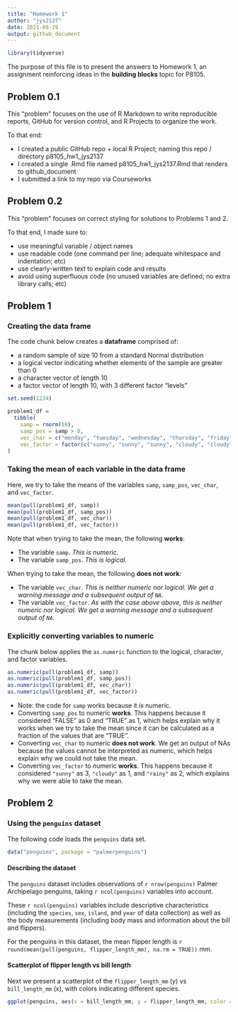 ```yaml
---
title: "Homework 1"
author: "jys2137"
date: 2021-09-29
output: github_document
---
```


```r
library(tidyverse)
```

The purpose of this file is to present the answers to Homework 1, an assignment reinforcing ideas in the **building blocks** topic for P8105. 


## Problem 0.1

This “problem” focuses on the use of R Markdown to write reproducible reports, GitHub for version control, and R Projects to organize the work.

To that end:
  
* I created a public GitHub repo + local R Project; naming this repo / directory p8105_hw1_jys2137
* I created a single .Rmd file named p8105_hw1_jys2137.Rmd that renders to github_document
* I submitted a link to my repo via Courseworks


## Problem 0.2

This “problem” focuses on correct styling for solutions to Problems 1 and 2. 

To that end, I made sure to:
  
* use meaningful variable / object names
* use readable code (one command per line; adequate whitespace and indentation; etc)
* use clearly-written text to explain code and results
* avoid using superfluous code (no unused variables are defined; no extra library calls; etc)


## Problem 1

### Creating the data frame

The code chunk below creates a **dataframe** comprised of:
  
* a random sample of size 10 from a standard Normal distribution
* a logical vector indicating whether elements of the sample are greater than 0
* a character vector of length 10
* a factor vector of length 10, with 3 different factor "levels"

```r
set.seed(1234)

problem1_df = 
  tibble(
    samp = rnorm(10),
    samp_pos = samp > 0,
    vec_char = c("monday", "tuesday", "wednesday", "thursday", "friday", "saturday", "sunday", "someday", "birthday", "yesterday"),
    vec_factor = factor(c("sunny", "sunny", "sunny", "cloudy", "cloudy", "cloudy", "rainy", "rainy", "rainy", "rainy"))
)
```

### Taking the mean of each variable in the data frame

Here, we try to take the means of the variables `samp`, `samp_pos`, `vec_char`, and `vec_factor`.

```r
mean(pull(problem1_df, samp))
mean(pull(problem1_df, samp_pos))
mean(pull(problem1_df, vec_char))
mean(pull(problem1_df, vec_factor))
```

Note that when trying to take the mean, the following **works**:
  
* The variable `samp`. _This is numeric._ 
* The variable `samp_pos`. _This is logical._

When trying to take the mean, the following **does not work**:

* The variable `vec_char`. _This is neither numeric nor logical. We get a warning message and a subsequent output of `NA`._
* The variable `vec_factor`. _As with the case above above, this is neither numeric nor logical. We get a warning message and a subsequent output of `NA`._

### Explicitly converting variables to numeric

The chunk below applies the `as.numeric` function to the logical, character, and factor variables.

```r

as.numeric(pull(problem1_df, samp))
as.numeric(pull(problem1_df, samp_pos))
as.numeric(pull(problem1_df, vec_char))
as.numeric(pull(problem1_df, vec_factor))
```

* Note: the code for `samp` works because it _is_ numeric.
* Converting `samp_pos` to numeric **works**. This happens because it considered "FALSE" as 0 and "TRUE" as 1, which helps explain why it works when we try to take the mean since it can be calculated as a fraction of the values that are "TRUE".
* Converting `vec_char` to numeric **does not work**. We get an output of NAs because the values cannot be interpreted as numeric, which helps explain why we could not take the mean.
* Converting `vec_factor` to numeric **works**. This happens because it considered `"sunny"` as 3, `"cloudy"` as 1, and `"rainy"` as 2, which explains why we were able to take the mean.


## Problem 2

### Using the `penguins` dataset

The following code loads the `penguins` data set.

```r
data("penguins", package = "palmerpenguins")
```


#### Describing the dataset
The `penguins` dataset includes observations of `r nrow(penguins)` Palmer Archipelago penguins, taking `r ncol(penguins)` variables into account. 

These `r ncol(penguins)` variables include descriptive characteristics (including the `species`, `sex`, `island`, and `year` of data collection) as well as the body measurements (including body mass and information about the bill and flippers).

For the penguins in this dataset, the mean flipper length  is `r round(mean(pull(penguins, flipper_length_mm), na.rm = TRUE))` mm.

#### Scatterplot of flipper length vs bill length

Next we present a scatterplot of the `flipper_length_mm` (y) vs `bill_length_mm` (x), with colors indicating different species.

```r
ggplot(penguins, aes(x = bill_length_mm, y = flipper_length_mm, color = species)) + geom_point()
```

